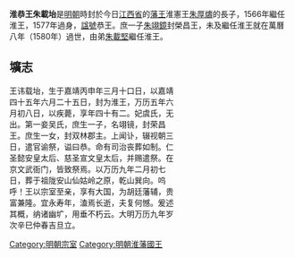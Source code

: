 {{Veil|time=2015-09-12T07:08:14+00:00}}
'''淮恭王朱載坮'''{{BD||1536年|1577年||catidx=Z朱載坮}}是[[明朝|明朝]]時封於今日[[江西省|江西省]]的[[藩王|藩王]]淮憲王[[朱厚燽|朱厚燽]]的長子，1566年繼任淮王，1577年過身，[[諡號|諡號]]恭王。庶一子[[朱翊鏡|朱翊鏡]]封榮昌王，未及繼任淮王就在萬曆八年（1580年）過世，由弟[[朱載堅|朱載堅]]繼任淮王。

==壙志==
<div class="NavFrame" style="text-align: left; width:60%">
{{HideH|大明淮恭王壙志}}
王讳载坮，生于嘉靖丙申年三月十口日，以嘉靖四十五年六月二十五日，封为淮王，万历五年六月初八日，以疾薨，享年四十有二。妃虞氏，无出。第一妾吴氏，庶生一子，名翊镜，封荣昌王。庶生一女，封双林郡主。上闻讣，辍视朝三日，遣官谕祭，谥曰恭。命有司治丧葬如制。仁圣懿安皇太后、慈圣宣文皇太后，并赐遣祭。在京文武衙门，皆致祭焉。以万历九年二月初七日，葬于祖陇安山仙姑岭之原，乾山巽向。呜呼！王以宗室至亲，享有大国，为胡廷藩辅，贵富兼隆。宜永寿年，溘焉长逝，夫复何憾。爰述其概，纳诸幽圹，用垂不朽云。大明万历九年岁次辛巳仲春吉旦立。

{{HideF}}
</div>


{{s-start}}
{{s-before|父[[朱厚燾|朱厚燾]]}}
{{s-ttl|title=[[明朝藩王列表_(淮王系)|明淮國國王]]|years=1566年—1577年}}
{{s-aft|after=弟[[朱載堅|朱載堅]]}}
{{end}}

[[Category:明朝宗室|Category:明朝宗室]]
[[Category:明朝淮藩國王|Category:明朝淮藩國王]]